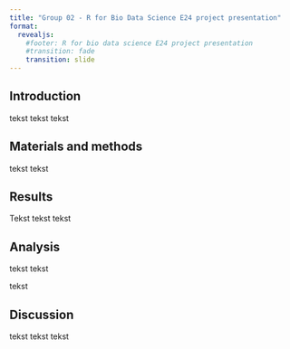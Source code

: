 ```yaml
---
title: "Group 02 - R for Bio Data Science E24 project presentation"
format: 
  revealjs: 
    #footer: R for bio data science E24 project presentation
    #transition: fade
    transition: slide
---
```



## Introduction

tekst tekst tekst

## Materials and methods

tekst tekst

## Results

Tekst tekst tekst

## Analysis

tekst tekst

tekst

## Discussion

tekst tekst tekst
